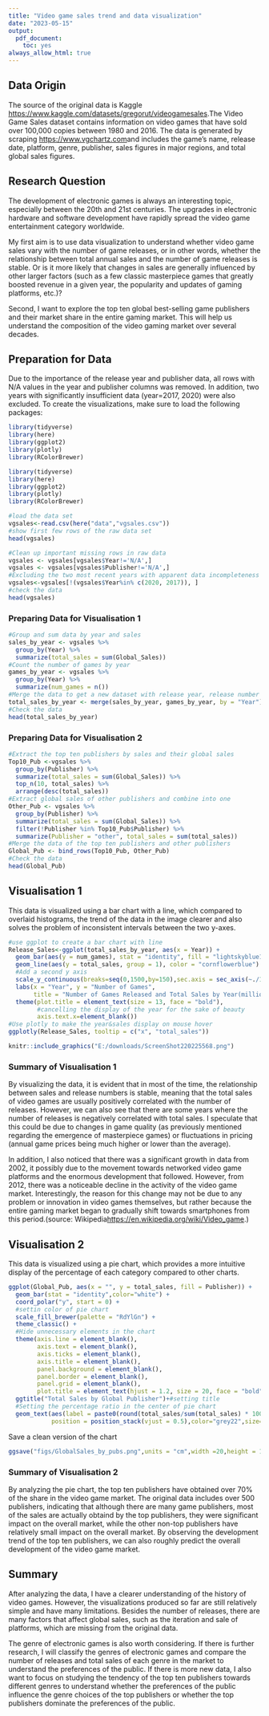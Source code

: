 ---
title: "Video game sales trend and data visualization"
date: "2023-05-15"
output:
  pdf_document:
    toc: yes
always_allow_html: true
---

## Data Origin
The source of the original data is Kaggle <https://www.kaggle.com/datasets/gregorut/videogamesales>.The Video Game Sales dataset contains information on video games that have sold over 100,000 copies between 1980 and 2016. The data is generated by scraping <https://www.vgchartz.com>and includes the game's name, release date, platform, genre, publisher, sales figures in major regions, and total global sales figures.


## Research Question
The development of electronic games is always an interesting topic, especially between the 20th and 21st centuries. The upgrades in electronic hardware and software development have rapidly spread the video game entertainment category worldwide. 

My first aim is to use data visualization to understand whether video game sales vary with the number of game releases, or in other words, whether the relationship between total annual sales and the number of game releases is stable. Or is it more likely that changes in sales are generally influenced by other larger factors (such as a few classic masterpiece games that greatly boosted revenue in a given year, the popularity and updates of gaming platforms, etc.)? 

Second, I want to explore the top ten global best-selling game publishers and their market share in the entire gaming market. This will help us understand the composition of the video gaming market over several decades.

## Preparation for Data
Due to the importance of the release year and publisher data,  all rows with N/A values in the year and publisher columns was removed. In addition, two years with significantly insufficient data (year=2017, 2020) were also excluded. To create the visualizations, make sure to load the following packages:

```{r,echo=TRUE,eval=FALSE}
library(tidyverse)
library(here)
library(ggplot2)
library(plotly)
library(RColorBrewer)
```

```{r setup,include=FALSE}
library(tidyverse)
library(here)
library(ggplot2)
library(plotly)
library(RColorBrewer)
```

```{r}
#load the data set
vgsales<-read.csv(here("data","vgsales.csv"))
#show first few rows of the raw data set
head(vgsales)
```

```{r}
#Clean up important missing rows in raw data
vgsales <- vgsales[vgsales$Year!='N/A',]
vgsales <- vgsales[vgsales$Publisher!='N/A',]
#Excluding the two most recent years with apparent data incompleteness
vgsales<-vgsales[!(vgsales$Year%in% c(2020, 2017)), ]
#check the data
head(vgsales)
```
### Preparing Data for Visualisation 1

```{r}
#Group and sum data by year and sales
sales_by_year <- vgsales %>% 
  group_by(Year) %>% 
  summarize(total_sales = sum(Global_Sales))
#Count the number of games by year
games_by_year <- vgsales %>% 
  group_by(Year) %>% 
  summarize(num_games = n())
#Merge the data to get a new dataset with release year, release number and their sales by year
total_sales_by_year <- merge(sales_by_year, games_by_year, by = "Year")
#Check the data
head(total_sales_by_year)
```
### Preparing Data for Visualisation 2
```{r}
#Extract the top ten publishers by sales and their global sales
Top10_Pub <-vgsales %>%
  group_by(Publisher) %>%
  summarize(total_sales = sum(Global_Sales)) %>%
  top_n(10, total_sales) %>%
  arrange(desc(total_sales))
#Extract global sales of other publishers and combine into one
Other_Pub <- vgsales %>%
  group_by(Publisher) %>%
  summarize(total_sales = sum(Global_Sales)) %>%
  filter(!Publisher %in% Top10_Pub$Publisher) %>%
  summarize(Publisher = "other", total_sales = sum(total_sales))
#Merge the data of the top ten publishers and other publishers
Global_Pub <- bind_rows(Top10_Pub, Other_Pub)
#Check the data
head(Global_Pub)
```


## Visualisation 1
This data is visualized using a bar chart with a line, which compared to overlaid histograms, the trend of the data in the image clearer and also solves the problem of inconsistent intervals between the two y-axes.
```{r}

#use ggplot to create a bar chart with line
Release_Sales<-ggplot(total_sales_by_year, aes(x = Year)) +
  geom_bar(aes(y = num_games), stat = "identity", fill = "lightskyblue1") +
  geom_line(aes(y = total_sales, group = 1), color = "cornflowerblue") +
  #Add a second y axis
  scale_y_continuous(breaks=seq(0,1500,by=150),sec.axis = sec_axis(~./10, name = "Total Sales (millions)")) +
  labs(x = "Year", y = "Number of Games", 
       title = "Number of Games Released and Total Sales by Year(million)")+
  theme(plot.title = element_text(size = 13, face = "bold"),
        #cancelling the display of the year for the sake of beauty
        axis.text.x=element_blank())
#Use plotly to make the year&sales display on mouse hover
ggplotly(Release_Sales, tooltip = c("x", "total_sales"))
```


```{r, echo=FALSE, out.width='100%', out.height='15cm'}
knitr::include_graphics("E:/downloads/ScreenShot220225568.png")

```

### Summary of Visualisation 1
By visualizing the data, it is evident that in most of the time, the relationship between sales and release numbers is stable, meaning that the total sales of video games are usually positively correlated with the number of releases. However, we can also see that there are some years where the number of releases is negatively correlated with total sales. I speculate that this could be due to changes in game quality (as previously mentioned regarding the emergence of masterpiece games) or fluctuations in pricing (annual game prices being much higher or lower than the average).

In addition, I also noticed that there was a significant growth in data from 2002, it possibly due to the movement towards networked video game platforms and the enormous development that followed. However, from 2012,  there was a noticeable decline in the activity of the video game market. Interestingly, the reason for this change may not be due to any problem or innovation in video games themselves, but rather because the entire gaming market began to gradually shift towards smartphones from this period.(source: Wikipedia<https://en.wikipedia.org/wiki/Video_game>.)

## Visualisation 2
This data is visualized using a pie chart, which provides a more intuitive display of the percentage of each category compared to other charts.

```{r}
ggplot(Global_Pub, aes(x = "", y = total_sales, fill = Publisher)) +
  geom_bar(stat = "identity",color="white") +
  coord_polar("y", start = 0) +
  #settin color of pie chart
  scale_fill_brewer(palette = "RdYlGn") +
  theme_classic() +
  #Hide unnecessary elements in the chart
  theme(axis.line = element_blank(),
        axis.text = element_blank(),
        axis.ticks = element_blank(),
        axis.title = element_blank(),
        panel.background = element_blank(),
        panel.border = element_blank(),
        panel.grid = element_blank(),
        plot.title = element_text(hjust = 1.2, size = 20, face = "bold")) +
  ggtitle("Total Sales by Global Publisher")+#setting title
  #Setting the percentage ratio in the center of pie chart
  geom_text(aes(label = paste0(round(total_sales/sum(total_sales) * 100), "%")), 
            position = position_stack(vjust = 0.5),color="grey22",size=3)
```

Save a clean version of the chart
```{r}
ggsave("figs/GlobalSales_by_pubs.png",units = "cm",width =20,height = 10,dpi=1000 )
```

### Summary of Visualisation 2
By analyzing the pie chart, the top ten publishers have obtained over 70% of the share in the video game market. The original data includes over 500 publishers, indicating that although there are many game publishers, most of the sales are actually obtaind by the top publishers, they were significant impact on the overall market, while the other non-top publishers have relatively small impact on the overall market. By observing the development trend of the top ten publishers, we can also roughly predict the overall development of the video game market.

## Summary
After analyzing the data, I have a clearer understanding of the history of video games. However, the visualizations produced so far are still relatively simple and have many limitations. Besides the number of releases, there are many factors that affect global sales, such as the iteration and sale of platforms, which are missing from the original data.

The genre of electronic games is also worth considering. If there is further research, I will classify the genres of electronic games and compare the number of releases and total sales of each genre in the market to understand the preferences of the public. If there is more new data, I also want to focus on studying the tendency of the top ten publishers towards different genres to understand whether the preferences of the public influence the genre choices of the top publishers or whether the top publishers dominate the preferences of the public.
